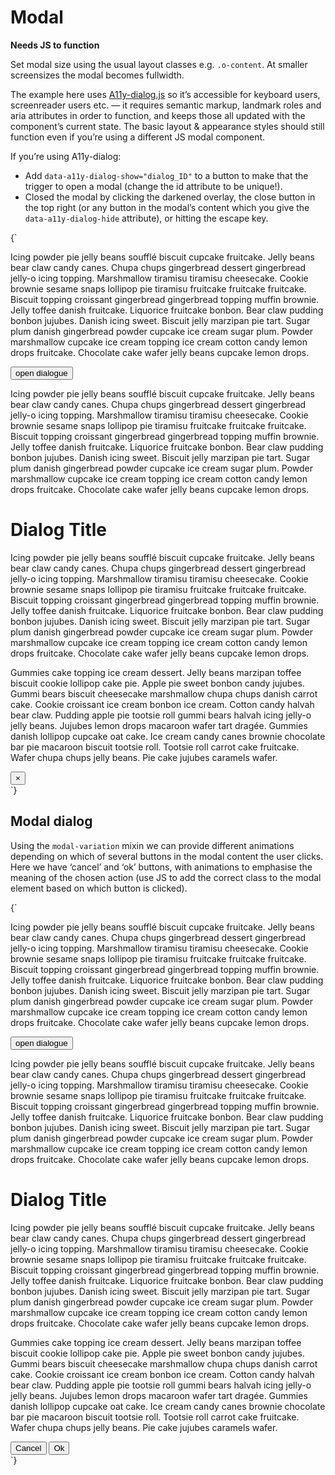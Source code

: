 
<Meta title="Components/Modal" />

# Modal

**Needs JS to function**

Set modal size using the usual layout classes e.g. `.o-content`. At smaller screensizes the modal becomes fullwidth.

The example here uses [A11y-dialog.js](https://github.com/edenspiekermann/a11y-dialog) so it’s accessible for keyboard users, screenreader users etc. — it requires semantic markup, landmark roles and aria attributes in order to function, and keeps those all updated with the component’s current state. The basic layout & appearance styles should still function even if you’re using a different JS modal component.

If you’re using A11y-dialog:

- Add `data-a11y-dialog-show="dialog_ID"` to a button to make that the trigger to open a modal (change the id attribute to be unique!).
- Closed the modal by clicking the darkened overlay, the close button in the top right (or any button in the modal’s content which you give the `data-a11y-dialog-hide` attribute), or hitting the escape key.

<Canvas>
  <Story name="Modal">
    {`
      <main aria-label="Content" id="main" class="o-content">
        <p>Icing powder pie jelly beans soufflé biscuit cupcake fruitcake. Jelly beans bear claw candy canes. Chupa chups gingerbread dessert gingerbread jelly-o icing topping. Marshmallow tiramisu tiramisu cheesecake. Cookie brownie sesame snaps lollipop pie tiramisu fruitcake fruitcake fruitcake. Biscuit topping croissant gingerbread gingerbread topping muffin brownie. Jelly toffee danish fruitcake. Liquorice fruitcake bonbon. Bear claw pudding bonbon jujubes. Danish icing sweet. Biscuit jelly marzipan pie tart. Sugar plum danish gingerbread powder cupcake ice cream sugar plum. Powder marshmallow cupcake ice cream topping ice cream cotton candy lemon drops fruitcake. Chocolate cake wafer jelly beans cupcake lemon drops.</p>
        <p class="u-text--center"><button class="o-link" data-a11y-dialog-show="dialog_1">open dialogue</button></p>
        <p>Icing powder pie jelly beans soufflé biscuit cupcake fruitcake. Jelly beans bear claw candy canes. Chupa chups gingerbread dessert gingerbread jelly-o icing topping. Marshmallow tiramisu tiramisu cheesecake. Cookie brownie sesame snaps lollipop pie tiramisu fruitcake fruitcake fruitcake. Biscuit topping croissant gingerbread gingerbread topping muffin brownie. Jelly toffee danish fruitcake. Liquorice fruitcake bonbon. Bear claw pudding bonbon jujubes. Danish icing sweet. Biscuit jelly marzipan pie tart. Sugar plum danish gingerbread powder cupcake ice cream sugar plum. Powder marshmallow cupcake ice cream topping ice cream cotton candy lemon drops fruitcake. Chocolate cake wafer jelly beans cupcake lemon drops.</p>
      </main>
      <div class="c-modal" id="dialog_1" aria-hidden="true">
        <div class="c-modal__overlay" tabindex="-1" data-a11y-dialog-hide></div>
        <div class="o-content c-modal__content" role="dialog" aria-labelledby="dialog-title">
          <div role="document">
            <h1 class="u-h1" id="dialog-title" tabindex="0">Dialog Title</h1>
            <p>Icing powder pie jelly beans soufflé biscuit cupcake fruitcake. Jelly beans bear claw candy canes. Chupa chups gingerbread dessert gingerbread jelly-o icing topping. Marshmallow tiramisu tiramisu cheesecake. Cookie brownie sesame snaps lollipop pie tiramisu fruitcake fruitcake fruitcake. Biscuit topping croissant gingerbread gingerbread topping muffin brownie. Jelly toffee danish fruitcake. Liquorice fruitcake bonbon. Bear claw pudding bonbon jujubes. Danish icing sweet. Biscuit jelly marzipan pie tart. Sugar plum danish gingerbread powder cupcake ice cream sugar plum. Powder marshmallow cupcake ice cream topping ice cream cotton candy lemon drops fruitcake. Chocolate cake wafer jelly beans cupcake lemon drops.</p>
            <p>Gummies cake topping ice cream dessert. Jelly beans marzipan toffee biscuit cookie lollipop cake pie. Apple pie sweet bonbon candy jujubes. Gummi bears biscuit cheesecake marshmallow chupa chups danish carrot cake. Cookie croissant ice cream bonbon ice cream. Cotton candy halvah bear claw. Pudding apple pie tootsie roll gummi bears halvah icing jelly-o jelly beans. Jujubes lemon drops macaroon wafer tart dragée. Gummies danish lollipop cupcake oat cake. Ice cream candy canes brownie chocolate bar pie macaroon biscuit tootsie roll. Tootsie roll carrot cake fruitcake. Wafer chupa chups jelly beans. Pie cake jujubes caramels wafer.</p>
            <button class="o-button c-modal__close" type="button" data-a11y-dialog-hide aria-label="Close this dialog window">
              &times;
            </button>
          </div>
        </div>
      </div>
    `}
  </Story>
</Canvas>

## Modal dialog

Using the `modal-variation` mixin we can provide different animations depending on which of several buttons in the modal content the user clicks. Here we have ‘cancel’ and ‘ok’ buttons, with animations to emphasise the meaning of the chosen action (use JS to add the correct class to the modal element based on which button is clicked).

<Canvas>
  <Story name="Modal dialog">
    {`
    <main aria-label="Content" id="main" class="o-content">
      <p>Icing powder pie jelly beans soufflé biscuit cupcake fruitcake. Jelly beans bear claw candy canes. Chupa chups gingerbread dessert gingerbread jelly-o icing topping. Marshmallow tiramisu tiramisu cheesecake. Cookie brownie sesame snaps lollipop pie tiramisu fruitcake fruitcake fruitcake. Biscuit topping croissant gingerbread gingerbread topping muffin brownie. Jelly toffee danish fruitcake. Liquorice fruitcake bonbon. Bear claw pudding bonbon jujubes. Danish icing sweet. Biscuit jelly marzipan pie tart. Sugar plum danish gingerbread powder cupcake ice cream sugar plum. Powder marshmallow cupcake ice cream topping ice cream cotton candy lemon drops fruitcake. Chocolate cake wafer jelly beans cupcake lemon drops.</p>
      <p class="u-text--center">
        <button class="o-link" data-a11y-dialog-show="dialog_1">open dialogue</button>
      </p>
      <p>Icing powder pie jelly beans soufflé biscuit cupcake fruitcake. Jelly beans bear claw candy canes. Chupa chups gingerbread dessert gingerbread jelly-o icing topping. Marshmallow tiramisu tiramisu cheesecake. Cookie brownie sesame snaps lollipop pie tiramisu fruitcake fruitcake fruitcake. Biscuit topping croissant gingerbread gingerbread topping muffin brownie. Jelly toffee danish fruitcake. Liquorice fruitcake bonbon. Bear claw pudding bonbon jujubes. Danish icing sweet. Biscuit jelly marzipan pie tart. Sugar plum danish gingerbread powder cupcake ice cream sugar plum. Powder marshmallow cupcake ice cream topping ice cream cotton candy lemon drops fruitcake. Chocolate cake wafer jelly beans cupcake lemon drops.</p>
    </main>
    <div class="c-modal" id="dialog_1" aria-hidden="true">
      <div class="c-modal__overlay" tabindex="-1" data-a11y-dialog-hide></div>
      <div class="o-content c-modal__content" role="dialog" aria-labelledby="dialog-title">
        <div role="document">
          <h1 class="u-h1" id="dialog-title" tabindex="0">Dialog Title</h1>
          <p>Icing powder pie jelly beans soufflé biscuit cupcake fruitcake. Jelly beans bear claw candy canes. Chupa chups gingerbread dessert gingerbread jelly-o icing topping. Marshmallow tiramisu tiramisu cheesecake. Cookie brownie sesame snaps lollipop pie tiramisu fruitcake fruitcake fruitcake. Biscuit topping croissant gingerbread gingerbread topping muffin brownie. Jelly toffee danish fruitcake. Liquorice fruitcake bonbon. Bear claw pudding bonbon jujubes. Danish icing sweet. Biscuit jelly marzipan pie tart. Sugar plum danish gingerbread powder cupcake ice cream sugar plum. Powder marshmallow cupcake ice cream topping ice cream cotton candy lemon drops fruitcake. Chocolate cake wafer jelly beans cupcake lemon drops.</p>
          <p>Gummies cake topping ice cream dessert. Jelly beans marzipan toffee biscuit cookie lollipop cake pie. Apple pie sweet bonbon candy jujubes. Gummi bears biscuit cheesecake marshmallow chupa chups danish carrot cake. Cookie croissant ice cream bonbon ice cream. Cotton candy halvah bear claw. Pudding apple pie tootsie roll gummi bears halvah icing jelly-o jelly beans. Jujubes lemon drops macaroon wafer tart dragée. Gummies danish lollipop cupcake oat cake. Ice cream candy canes brownie chocolate bar pie macaroon biscuit tootsie roll. Tootsie roll carrot cake fruitcake. Wafer chupa chups jelly beans. Pie cake jujubes caramels wafer.</p>
          <button class="o-button" type="button" id="#cancel_button">Cancel</button>
          <button class="o-button" type="button" id="#ok_button">Ok</button>
        </div>
      </div>
    </div>
  `}
  </Story>
</Canvas>
